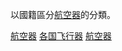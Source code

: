 {{Categories by country|nocat}}
以國籍區分[[航空器|航空器]]的分類。
{{Commonscat|Aircraft by country}}

[[Category:航空器|]]
[[Category:各国飞行器|]]
[[Category:各国航空|航空器]]